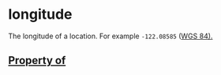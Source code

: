   

# longitude

The longitude of a location. For example <code>-122.08585</code> (<a href="https://en.wikipedia.org/wiki/World_Geodetic_System">WGS 84</Link>).

## Property of



